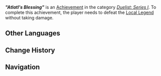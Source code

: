 {{Achievement Infobox
|title        = "Atlatl's Blessing"
|id           = 82249
|order id     = 2249
|category     = Duelist: Series I
|description  = Defeat Atlatl's Blessing without taking any damage from attacks.
|requirements = 
|primogems    = 20
|tracking     = Tracks the number of times the player completes the challenge without being hit.
|topic        = Local Legend;Nightsoul Totem;Rock-Cavernous Wayob Manifestation
|quest        = 
|hidden       = 
|set          = "Atlatl's Blessing" (Achievement)
|tier         = 3
|tiers_total  = 3
}}
'''''"Atlatl's Blessing"''''' is an [[Achievement]] in the category ''[[Duelist: Series I]]''. To complete this achievement, the player needs to defeat the [[Local Legend]] {{Enemy|Rock-Cavernous Wayob Manifestation|text="Atlatl's Blessing — Will of Plumes Swift}} without taking damage.
<!--
==Gameplay Notes==
<gallery>
Achievement Atlatl's Blessing Location.png|Map Location
Achievement Atlatl's Blessing Location Context.png|Location Context
</gallery>
-->
==Other Languages==
{{Transclude|"Atlatl's Blessing" (Achievement)|Other Languages}}

==Change History==
{{Change History|5.0}}

==Navigation==
{{Achievement Navbox}}